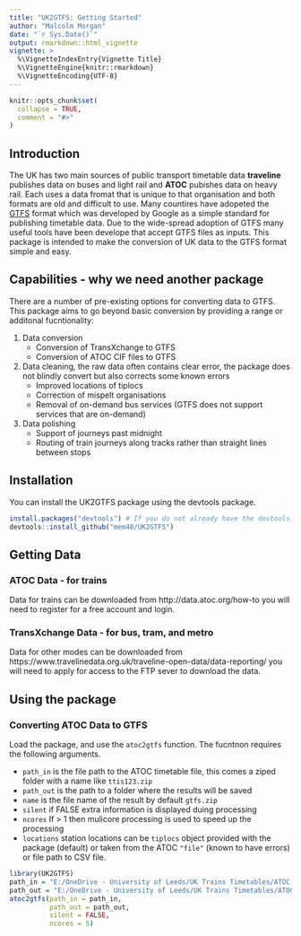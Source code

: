 ```yaml
---
title: "UK2GTFS: Getting Started"
author: "Malcolm Morgan"
date: "`r Sys.Date()`"
output: rmarkdown::html_vignette
vignette: >
  %\VignetteIndexEntry{Vignette Title}
  %\VignetteEngine{knitr::rmarkdown}
  %\VignetteEncoding{UTF-8}
---
```


```r
knitr::opts_chunk$set(
  collapse = TRUE,
  comment = "#>"
)
```

## Introduction

The UK has two main sources of public transport timetable data **traveline** publishes data on buses and light rail and **ATOC** pubishes data on heavy rail. Each uses a data fromat that is unique to that organisation and both formats are old and difficult to use.  Many countires have adopeted the [GTFS](https://developers.google.com/transit/gtfs/) format which was developed by Google as a simple standard for publishing timetable data. Due to the wide-spread adoption of GTFS many useful tools have been develope that accept GTFS files as inputs. This package is intended to make the conversion of UK data to the GTFS format simple and easy.

## Capabilities - why we need another package

There are a number of pre-existing options for converting data to GTFS. This package aims to go beyond basic conversion by providing a range or additonal fucntionality:

1. Data conversion
    + Conversion of TransXchange to GTFS
    + Conversion of ATOC CIF files to GTFS 
1. Data cleaning, the raw data often contains clear error, the package does not blindly convert but also corrects some known errors
    + Improved locations of tiplocs
    + Correction of mispelt organisations
    + Removal of on-demand bus services (GTFS does not support services that are on-demand)
1. Data polishing
    + Support of journeys past midnight
    + Routing of train journeys along tracks rather than straight lines between stops

## Installation

You can install the UK2GTFS package using the devtools package.

```r
install.packages("devtools") # If you do not already have the devtools package
devtools::install_github("mem48/UK2GTFS")
```

## Getting Data

### ATOC Data - for trains

Data for trains can be downloaded from http://data.atoc.org/how-to you will need to register for a free account and login.

### TransXchange Data - for bus, tram, and metro

Data for other modes can be downloaded from https://www.travelinedata.org.uk/traveline-open-data/data-reporting/ you will need to apply for access to the FTP sever to download the data.

## Using the package

### Converting ATOC Data to GTFS

Load the package, and use the `atoc2gtfs` function. The fucntnon requires the following arguments.

* `path_in` is the file path to the ATOC timetable file, this comes a ziped folder with a name like `ttis123.zip`
* `path_out` is the path to a folder where the results will be saved
* `name` is the file name of the result by default `gtfs.zip`
* `silent` if FALSE extra information is displayed duing processing
* `ncores` If > 1 then mulicore processing is used to speed up the processing
* `locations` station locations can be `tiplocs` object provided with the package (default) or taken from the ATOC `"file"` (known to have errors) or file path to CSV file.

```r
library(UK2GTFS)
path_in = "E:/OneDrive - University of Leeds/UK Trains Timetables/ATOC Data/2019-08-31/ttis381.zip"
path_out = "E:/OneDrive - University of Leeds/UK Trains Timetables/ATOC Data/2019-08-31/"
atoc2gtfs(path_in = path_in, 
          path_out = path_out, 
          silent = FALSE, 
          ncores = 5)

```






